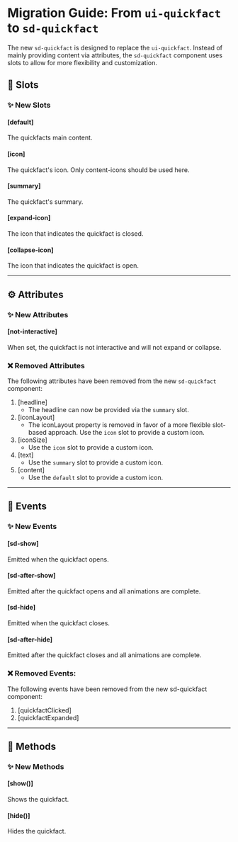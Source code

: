 # Migration Guide: From `ui-quickfact` to `sd-quickfact`

The new `sd-quickfact` is designed to replace the `ui-quickfact`. Instead of mainly providing content via attributes, the `sd-quickfact` component uses slots to allow for more flexibility and customization.

## 💾 Slots

### ✨ New Slots

#### [default]

The quickfacts main content.

#### [icon]

The quickfact's icon. Only content-icons should be used here.

#### [summary]

The quickfact's summary.

#### [expand-icon]

The icon that indicates the quickfact is closed.

#### [collapse-icon]

The icon that indicates the quickfact is open.

<hr />

## ⚙️ Attributes

### ✨ New Attributes

#### [not-interactive]

When set, the quickfact is not interactive and will not expand or collapse.

### ❌ Removed Attributes

The following attributes have been removed from the new `sd-quickfact` component:

1. [headline]
   - The headline can now be provided via the `summary` slot.
2. [iconLayout]
   - The iconLayout property is removed in favor of a more flexible slot-based approach. Use the `icon` slot to provide a custom icon.
3. [iconSize]
   - Use the `icon` slot to provide a custom icon.
4. [text]
   - Use the `summary` slot to provide a custom icon.
5. [content]
   - Use the `default` slot to provide a custom icon.

<hr />

## 🥳 Events

### ✨ New Events

#### [sd-show]

Emitted when the quickfact opens.

#### [sd-after-show]

Emitted after the quickfact opens and all animations are complete.

#### [sd-hide]

Emitted when the quickfact closes.

#### [sd-after-hide]

Emitted after the quickfact closes and all animations are complete.

### ❌ Removed Events:

The following events have been removed from the new sd-quickfact component:

1. [quickfactClicked]
2. [quickfactExpanded]

<hr />

## 🧪 Methods

### ✨ New Methods

#### [show()]

Shows the quickfact.

#### [hide()]

Hides the quickfact.
